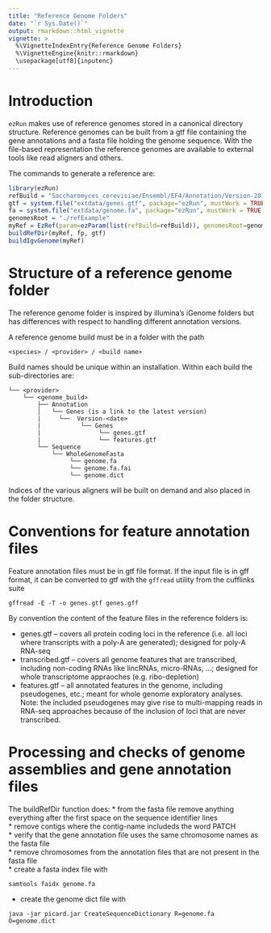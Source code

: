 ```yaml
---
title: "Reference Genome Folders"
date: "`r Sys.Date()`"
output: rmarkdown::html_vignette
vignette: >
  %\VignetteIndexEntry{Reference Genome Folders}
  %\VignetteEngine{knitr::rmarkdown}
  \usepackage[utf8]{inputenc}
---
```



# Introduction

`ezRun` makes use of reference genomes stored in a canonical directory structure. Reference genomes can be built from
a gtf file containing the gene annotations and a fasta file holding the genome sequence. With the file-based representation
the reference genomes are available to external tools like read aligners and others.

The commands to generate a reference are:
```r
library(ezRun)
refBuild = "Saccharomyces_cerevisiae/Ensembl/EF4/Annotation/Version-2013-03-18"
gtf = system.file("extdata/genes.gtf", package="ezRun", mustWork = TRUE)
fa = system.file("extdata/genome.fa", package="ezRun", mustWork = TRUE)
genomesRoot = "./refExample"
myRef = EzRef(param=ezParam(list(refBuild=refBuild)), genomesRoot=genomesRoot)
buildRefDir(myRef, fp, gtf)
buildIgvGenome(myRef)
```

# Structure of a reference genome folder

The reference genome folder is inspired by illumina's iGenome folders but has differences with respect to handling
different annotation versions.

A reference genome build must be in a folder with the path

```
<species> / <provider> / <build name>
```

Build names should be unique within an installation. Within each build the sub-directories are:
```
└── <provider>
    └── <genome_build>
        ├── Annotation
        │   └── Genes (is a link to the latest version)
        |     └──  Version-<date>
        |           └── Genes
        |                └── genes.gtf
        |                └── features.gtf
        └── Sequence
            └── WholeGenomeFasta
                 └── genome.fa
                 └── genome.fa.fai
                 └── genome.dict
```

<!-- currently not implemented
├── Chromosomes
                └── <chromosome/contig names>.fa
-->

Indices of the various aligners will be built on demand and also placed in the folder structure.



# Conventions for feature annotation files

Feature annotation files must be in gtf file format. If the input file is in gff format, it can be converted to gtf with the `gffread` utility from the cufflinks suite
```
gffread -E -T -o genes.gtf genes.gff 
```

By convention the content of the feature files in the reference folders is:

* genes.gtf -- covers all protein coding loci in the reference (i.e. all loci where transcripts with a poly-A are generated); designed for poly-A RNA-seq
* transcribed.gtf -- covers all genome features that are transcribed, including non-coding RNAs like lincRNAs, micro-RNAs, ...; 
designed for whole transcriptome appraoches (e.g. ribo-depletion)
* features.gtf -- all annotated features in the genome, including pseudogenes, etc.; meant for whole genome exploratory analyses. Note: the included pseudogenes may give rise to multi-mapping reads in RNA-seq approaches because of the inclusion of loci that are never transcribed.


# Processing and checks of genome assemblies and gene annotation files

The buildRefDir function does:
* from the fasta file remove anything everything after the first space on the sequence identifier lines  
* remove contigs where the contig-name includeds the word PATCH  
* verify that the gene annotation file uses the same chromosome names as the fasta file  
* remove chromosomes from the annotation files that are not present in the fasta file  
* create a fasta index file with
```
samtools faidx genome.fa
```
* create the genome dict file with
```
java -jar picard.jar CreateSequenceDictionary R=genome.fa O=genome.dict
```
